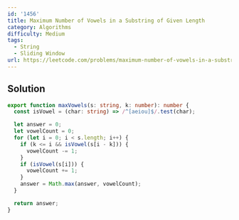 ```yaml
---
id: '1456'
title: Maximum Number of Vowels in a Substring of Given Length
category: Algorithms
difficulty: Medium
tags:
  - String
  - Sliding Window
url: https://leetcode.com/problems/maximum-number-of-vowels-in-a-substring-of-given-length
---
```


## Solution

```typescript filename="solution.ts" copy
export function maxVowels(s: string, k: number): number {
  const isVowel = (char: string) => /^[aeiou]$/.test(char);

  let answer = 0;
  let vowelCount = 0;
  for (let i = 0; i < s.length; i++) {
    if (k <= i && isVowel(s[i - k])) {
      vowelCount -= 1;
    }
    if (isVowel(s[i])) {
      vowelCount += 1;
    }
    answer = Math.max(answer, vowelCount);
  }

  return answer;
}
```
